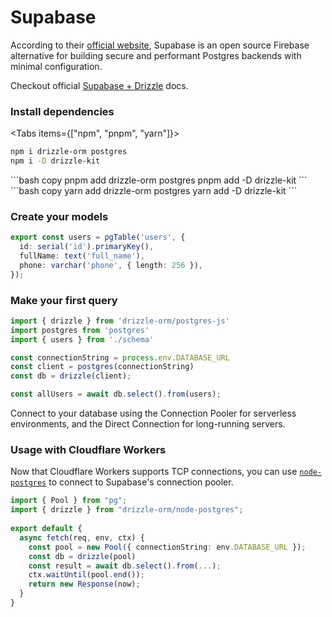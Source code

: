 
# Supabase

According to their [official website](https://supabase.com/docs),
Supabase is an open source Firebase alternative for building secure and performant Postgres backends with minimal configuration.

Checkout official [Supabase + Drizzle](https://supabase.com/docs/guides/database/connecting-to-postgres#connecting-with-drizzle) docs.

<Steps>

### Install dependencies

<Tabs items={["npm", "pnpm", "yarn"]}>
<Tab>
```bash copy
npm i drizzle-orm postgres
npm i -D drizzle-kit
```
</Tab>
<Tab>
```bash copy
pnpm add drizzle-orm postgres
pnpm add -D drizzle-kit
```
</Tab>
<Tab>
```bash copy
yarn add drizzle-orm postgres
yarn add -D drizzle-kit
```
</Tab>
</Tabs>

### Create your models


```typescript copy filename="schema.ts"
export const users = pgTable('users', {
  id: serial('id').primaryKey(),
  fullName: text('full_name'),
  phone: varchar('phone', { length: 256 }),
});
```

### Make your first query

```typescript copy filename="index.ts"
import { drizzle } from 'drizzle-orm/postgres-js'
import postgres from 'postgres'
import { users } from './schema'

const connectionString = process.env.DATABASE_URL
const client = postgres(connectionString)
const db = drizzle(client);

const allUsers = await db.select().from(users);
```

</Steps>

Connect to your database using the Connection Pooler for serverless environments, and the Direct Connection for long-running servers.

### Usage with Cloudflare Workers

Now that Cloudflare Workers supports TCP connections, you can use [`node-postgres`](./node-postgres) to connect to Supabase's connection pooler.

```typescript copy filename="worker.ts"
import { Pool } from "pg";
import { drizzle } from "drizzle-orm/node-postgres";
 
export default {
  async fetch(req, env, ctx) {
    const pool = new Pool({ connectionString: env.DATABASE_URL });
    const db = drizzle(pool)
    const result = await db.select().from(...);
    ctx.waitUntil(pool.end());
    return new Response(now);
  }
}
```
